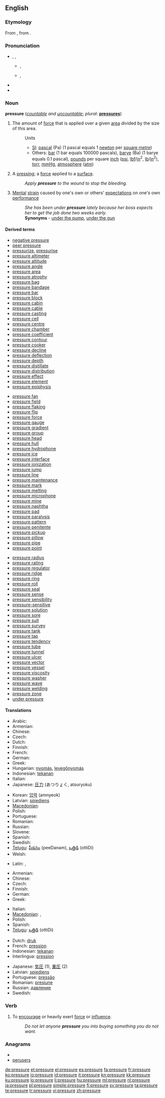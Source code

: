 ==English==

===Etymology===
From {{etyl|fro}}, from {{etyl|la|en}} {{term|pressura|pressūra|lang=la}}.

===Pronunciation===
* {{enPR|prĕshʹ-ər}}, {{IPA|/ˈprɛʃər/}}, {{SAMPA|/"prES@r/}}
** {{a|UK}} {{IPA|[ˈpɹɛʃ.ə(ɹ)]}}, {{SAMPA|["pr\ES.@(r\)]}}
** {{a|US}} {{IPA|[ˈpɹɛʃ.ɚ]}}, {{SAMPA|["pr\ES.@`]}}
**: {{audio|en-us-pressure.ogg|Audio (US)}}
* {{rhymes|ɛʃə(r)}}
* {{hyphenation|pres|sure}}

===Noun===
'''pressure''' (''[[countable]] and [[uncountable]]''; ''plural:'' '''[[pressures]]''')

# {{physics}} The amount of [[force]] that is applied over a given [[area]] divided by the size of this area.
#: Units
#:* [[SI]]: [[pascal]] (Pa) (1 pascal equals 1 [[newton]] per [[square metre]])
#:* Others: [[bar]] (1 bar equals 100000 pascals), [[barye]] (Ba) (1 barye equals 0.1 pascal), [[pound]]s per square [[inch]] ([[psi]], [[lbf]]/[[in]]<sup>2</sup>, [[lb]]/[[in]]<sup>2</sup>), [[torr]], [[mmHg]], [[atmosphere]] ([[atm]])
# A [[pressing]]; a [[force]] applied to a [[surface]].
#: ''Apply '''pressure''' to the wound to stop the bleeding.''
# [[mental|Mental]] [[strain]] caused by one's own or others' [[expectation]]s on one's own [[performance]]
#: ''She has been under '''pressure''' lately because her boss expects her to get the job done two weeks early.''
#: '''Synonyms''' - [[under the pump]], [[under the gun]]

====Derived terms====
{{rel-top3}}
* [[negative pressure]]
* [[peer pressure]]
* [[pressurize]], [[pressurise]]
* [[pressure altimeter]]
* [[pressure altitude]]
* [[pressure angle]]
* [[pressure area]]
* [[pressure atrophy]]
* [[pressure bag]]
* [[pressure bandage]]
* [[pressure bar]]
* [[pressure block]]
* [[pressure cabin]]
* [[pressure cable]]
* [[pressure casting]]
* [[pressure cell]]
* [[pressure centre]]
* [[pressure chamber]]
* [[pressure coefficient]]
* [[pressure contour]]
* [[pressure cooker]]
* [[pressure decline]]
* [[pressure deflection]]
* [[pressure depth]]
* [[pressure distillate]]
* [[pressure distribution]]
* [[pressure effect]]
* [[pressure element]]
* [[pressure epiphysis]]
{{rel-mid3}}
* [[pressure fan]]
* [[pressure field]]
* [[pressure flaking]]
* [[pressure flip]]
* [[pressure force]]
* [[pressure gauge]]
* [[pressure gradient]]
* [[pressure group]]
* [[pressure head]]
* [[pressure hull]]
* [[pressure hydrophone]]
* [[pressure ice]]
* [[pressure interface]]
* [[pressure ionization]]
* [[pressure jump]]
* [[pressure line]]
* [[pressure maintenance]]
* [[pressure mark]]
* [[pressure melting]]
* [[pressure microphone]]
* [[pressure mine]]
* [[pressure naphtha]]
* [[pressure pad]]
* [[pressure paralysis]]
* [[pressure pattern]]
* [[pressure penitente]]
* [[pressure pickup]]
* [[pressure pillow]]
* [[pressure pipe]]
* [[pressure point]]
{{rel-mid3}}
* [[pressure radius]]
* [[pressure rating]]
* [[pressure regulator]]
* [[pressure ridge]]
* [[pressure ring]]
* [[pressure roll]]
* [[pressure seal]]
* [[pressure sense]]
* [[pressure sensibility]]
* [[pressure-sensitive]]
* [[pressure solution]]
* [[pressure sore]]
* [[pressure suit]]
* [[pressure survey]]
* [[pressure tank]]
* [[pressure tap]]
* [[pressure tendency]]
* [[pressure tube]]
* [[pressure tunnel]]
* [[pressure ulcer]]
* [[pressure vector]]
* [[pressure vessel]]
* [[pressure viscosity]]
* [[pressure washer]]
* [[pressure wave]]
* [[pressure welding]]
* [[pressure zone]]
* [[under pressure]]
{{rel-bottom}}

====Translations====
{{trans-top|physics: amount of force divided by area}}
* Arabic: {{Arab|[[ضغط]]}} {{IPAchar|(ɖáğʈ)}} {{m}}
* Armenian: {{t-|hy|ճնշում|tr=č̣nšum}}
* Chinese: {{zh-tsp|壓力|压力|yālì}}
* Czech: {{t-|cs|tlak|m}}
* Dutch: {{t+|nl|druk|m}}
* Finnish: {{t+|fi|paine}}
* French: {{t+|fr|pression|f}}
* German: {{t+|de|Druck|m}}
* Greek: {{t+|el|πίεση|f}}
* Hungarian: [[nyomás]], [[levegőnyomás]]
* Indonesian: [[tekanan]]
* Italian: {{t+|it|pressione|f}}
* Japanese: [[圧力]] (あつりょく, atsuryoku)
{{trans-mid}}
* Korean: [[압력]] (amnyeok)
* Latvian: [[spiediens]] {{m}}
* [[Macedonian]]: {{t|mk|притисок|m|tr=prítisok}}
* Polish: {{t+|pl|ciśnienie|n}}
* Portuguese: {{t+|pt|pressão|f}}
* Romanian: {{t-|ro|presiune|f}}
* Russian: {{t+|ru|давление|n|tr=davlénije}}
* Slovene: {{t+|sl|pritisk|f}}
* Spanish: {{t+|es|presión|f}}
* Swedish: {{t+|sv|tryck|n}}
* [[Telugu]]: [[పీడనం]] (peeDanam), [[ఒత్తిడి]] (ottiDi)
* Welsh: {{t|cy|gwasgedd|m|xs=Welsh}}
{{trans-bottom}}

{{trans-top|a pressing; force applied to a surface}}
* Latin: {{t-|la|pressura|f|alt=pressūra}}, {{t-|la|pressio|f|alt=pressiō}}
{{trans-mid}}
{{trans-bottom}}

{{trans-top|mental strain}}
* Armenian: {{t-|hy|ճնշում|tr=č̣nšum}}
* Chinese: {{zh-tsp|壓力|压力|yālì}}
* Czech: {{t-|cs|tlak|m}}
* Finnish: {{t+|fi|paine}}
* German: {{t+|de|Druck|m}}
* Greek: {{t+|el|πίεση|f}}
{{trans-mid}}
* Italian: {{t+|it|pressione|f}}
* [[Macedonian]]: {{t|mk|притисок|m|tr=prítisok}},  {{t|mk|пресија|f|tr=présija}}
* Polish: {{t-|pl|nacisk|m}}
* Spanish: {{t+|es|presión|f}}
* [[Telugu]]: [[ఒత్తిడి]] (ottiDi)
{{trans-bottom}}

{{checktrans-top}}
* Dutch: [[druk]]
* French: [[pression]] {{f}}
* Indonesian: [[tekanan]]
* Interlingua: [[pression]]
{{trans-mid}}
* Japanese: [[気圧]] (1), [[重圧]] (2)
* Latvian: [[spiediens]] {{m}}
* Portuguese: [[pressão]] {{f}}
* Romanian: [[presiune]] {{f}}
* Russian: [[давление]] {{n}}
* Swedish: {{t+|sv|tryck}}
{{trans-bottom}}

===Verb===
{{en-verb|pressur|ing}}

# {{transitive}} To [[encourage]] or heavily exert [[force]] or [[influence]].
#: ''Do not let anyone '''pressure''' you into buying something you do not want.''

===Anagrams===
* {{alphagram|eeprrssu}}
* [[perusers#English|perusers]]

[[de:pressure]]
[[et:pressure]]
[[el:pressure]]
[[es:pressure]]
[[fa:pressure]]
[[fr:pressure]]
[[ko:pressure]]
[[io:pressure]]
[[id:pressure]]
[[it:pressure]]
[[kn:pressure]]
[[kk:pressure]]
[[ku:pressure]]
[[lo:pressure]]
[[li:pressure]]
[[hu:pressure]]
[[ml:pressure]]
[[nl:pressure]]
[[ja:pressure]]
[[pl:pressure]]
[[simple:pressure]]
[[fi:pressure]]
[[sv:pressure]]
[[ta:pressure]]
[[te:pressure]]
[[tr:pressure]]
[[vi:pressure]]
[[zh:pressure]]